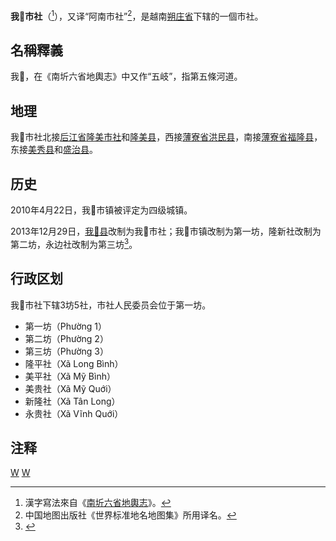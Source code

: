 {{全局僻字|𠄼|左“南”右“五”}}
{{Infobox Settlement
|name                   = 我𠄼市社
|settlement_type        = 市社
|official_name          = 
|other_name             = 五岐
|native_name            = {{lang|vi|Thị xã Ngã Năm}}
|nickname               = 
|motto                  = 
|image_skyline          = 
|imagesize              = 
|image_caption          = 
|image_flag             = 
|flag_size              = 
|image_seal             = 
|seal_size              = 
|image_shield           = 
|shield_size            = 
|image_blank_emblem     = 
|blank_emblem_size      = 
|image_map              = {{Infobox mapframe|frame-width=250|zoom=10}}
|mapsize                = 
|map_caption            = 
|image_map1             = 
|mapsize1               = 
|map_caption1           = 
|pushpin_map            = Vietnam
|pushpin_label_position = bottom
|pushpin_map_caption    = 
|pushpin_map1           = 
|pushpin_label_position1= 
|pushpin_map_caption1   = 
|subdivision_type       = 国家
|subdivision_name       = {{flag|Vietnam}}
|subdivision_type1      = [[越南行政区划|省]]
|subdivision_name1      = [[朔庄省|朔庄省]]
|subdivision_type2      = 行政区划
|subdivision_name2      = 3坊5社
|subdivision_type3      = 
|subdivision_name3      = 
|seat_type              = 
|seat                   = 
|government_type        = 
|leader_title           = 
|leader_name            = 
|leader_title1          = 
|leader_name1           = 
|established_title      = 
|established_date       = 
|area_magnitude         = 
|unit_pref              = 
|area_footnotes         = 
|area_total_km2         = 242.15
|area_land_km2          = 
|area_water_km2         = 
|area_water_percent     = 
|area_urban_km2         = 
|area_metro_km2         = 
|population_as_of       = 2016年
|population_footnotes   = 
|population_note        = 
|population_total       = 80885
|population_density_km2 = auto
|population_metro             = 
|population_density_metro_km2 = 
|population_urban             = 
|population_density_urban_km2 = 
|timezone               = [[越南标准时间|越南标准时间]]
|utc_offset             = +7
|elevation_footnotes    = 
|elevation_m            = 
|coor_type              = 
|coordinates            = 
|postal_code_type       = 
|postal_code            = 
|area_code              = 
|website                = [https://nganam.soctrang.gov.vn 我𠄼市社电子信息门户网站]
|footnotes              = 
}}
'''我𠄼市社'''（{{vie|v='''Thị Xã Ngã Năm'''|hn=市社我𠄼}}<ref>漢字寫法來自《[[南圻六省地輿志|南圻六省地輿志]]》。</ref>），又译“阿南市社”<ref>中国地图出版社《世界标准地名地图集》所用译名。</ref>，是越南[[朔庄省|朔庄省]]下辖的一個市社。

==名稱釋義==
我𠄼，在《南圻六省地輿志》中又作“五岐”，指第五條河道。

==地理==
我𠄼市社北接[[后江省|后江省]][[隆美市社|隆美市社]]和[[隆美县|隆美县]]，西接[[薄寮省|薄寮省]][[洪民县|洪民县]]，南接[[薄寮省|薄寮省]][[福隆县_(薄寮省)|福隆县]]，东接[[美秀县|美秀县]]和[[盛治县|盛治县]]。

==历史==
2010年4月22日，我𠄼市镇被评定为四级城镇。

2013年12月29日，[[我𠄼县|我𠄼县]]改制为我𠄼市社；我𠄼市镇改制为第一坊，隆新社改制为第二坊，永边社改制为第三坊<ref>{{Cite web |url=https://thuvienphapluat.vn/van-ban/Bo-may-hanh-chinh/Nghi-quyet-133-NQ-CP-nam-2013-thanh-lap-thi-xa-Nga-Nam-Soc-Trang-217911.aspx |title=Nghị quyết 133/NQ-CP năm 2013 thành lập thị xã Ngã Năm và 3 phường thuộc thị xã Ngã Năm, tỉnh Sóc Trăng do Chính phủ ban hành |access-date=2020-04-05 |archive-date=2021-01-13 |archive-url=https://web.archive.org/web/20210113223040/https://thuvienphapluat.vn/van-ban/Bo-may-hanh-chinh/Nghi-quyet-133-NQ-CP-nam-2013-thanh-lap-thi-xa-Nga-Nam-Soc-Trang-217911.aspx |dead-url=no }}</ref>。

==行政区划==
我𠄼市社下辖3坊5社，市社人民委员会位于第一坊。
*第一坊（Phường 1）
*第二坊（Phường 2）
*第三坊（Phường 3）
*隆平社（Xã Long Bình）
*美平社（Xã Mỹ Bình）
*美贵社（Xã Mỹ Quới）
*新隆社（Xã Tân Long）
*永贵社（Xã Vĩnh Quới）

==注释==
{{reflist}}

{{朔庄省行政区划}}
{{越南九龙江三角洲之县市镇区域划分}}

[[Category:越南市社|W]]
[[Category:朔庄省|W]]